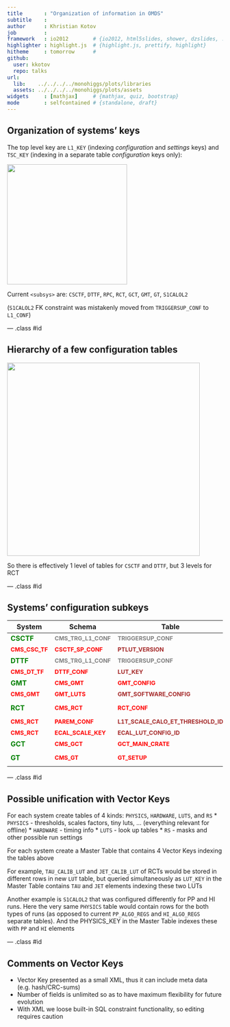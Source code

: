 ```yaml
---
title       : "Organization of information in OMDS"
subtitle    : 
author      : Khristian Kotov
job         : 
framework   : io2012        # {io2012, html5slides, shower, dzslides, ...}
highlighter : highlight.js  # {highlight.js, prettify, highlight}
hitheme     : tomorrow      # 
github:
  user: kkotov 
  repo: talks
url:
  lib:    ../../../../monohiggs/plots/libraries
  assets: ../../../../monohiggs/plots/assets
widgets     : [mathjax]     # {mathjax, quiz, bootstrap}
mode        : selfcontained # {standalone, draft}
---
```


## Organization of systems' keys

The top level key are `L1_KEY` (indexing _configuration_ and _settings_ keys) and `TSC_KEY` (indexing in a separate table _configuration_ keys only):

<img class=center src=top.svg height=280>

Current `<subsys>` are: `CSCTF`, `DTTF`, `RPC`, `RCT`, `GCT`, `GMT`, `GT`, `S1CALOL2`

(`S1CALOL2` FK constraint was mistakenly moved from `TRIGGERSUP_CONF` to `L1_CONF`)

--- .class #id

## Hierarchy of a few configuration tables


<img class=center src=levels.svg height=450>

So there is effectively 1 level of tables for `CSCTF` and `DTTF`, but 3 levels for RCT

--- .class #id

## Systems' configuration subkeys


System   |    Schema    |  Table     |  Relevant Subkeys   | Depth
---------|--------------|------------|---------------------|------------------------
<span style="font-weight:bold; color:green">CSCTF</span>   | <span style="font-weight:bold;font-size:smaller;color:grey">CMS_TRG_L1_CONF</span> | <span style="font-weight:bold;font-size:smaller;color:grey">TRIGGERSUP_CONF</span> | <span style="font-weight:bold;font-size:smaller;color:brown">CSCTF_KEY</span> | 0
                                                           | <span style="font-weight:bold;font-size:smaller;color:red">CMS_CSC_TF</span> | <span style="font-weight:bold;font-size:smaller;color:red">CSCTF_SP_CONF</span> | <span style="font-weight:bold;font-size:smaller;color:brown">PTLUT_VERSION</span> | 1
<span style="font-weight:bold; color:green">DTTF</span>    | <span style="font-weight:bold;font-size:smaller;color:grey">CMS_TRG_L1_CONF</span> | <span style="font-weight:bold;font-size:smaller;color:grey">TRIGGERSUP_CONF</span> |  <span style="font-weight:bold;font-size:smaller;color:brown">DTTF_KEY</span> | 0
                                                              | <span style="font-weight:bold;font-size:smaller;color:red">CMS_DT_TF</span>  | <span style="font-weight:bold;font-size:smaller;color:red">DTTF_CONF</span> | <span style="font-weight:bold;font-size:smaller;color:brown">LUT_KEY</span> | 1
<span style="font-weight:bold; color:green">GMT</span>   | <span style="font-weight:bold;font-size:smaller;color:red">CMS_GMT</span> | <span style="font-weight:bold;font-size:smaller;color:red">GMT_CONFIG</span> | <span style="font-weight:bold;font-size:smaller;color:brown">SCALES_KEY</span> | 1
                                                         | <span style="font-weight:bold;font-size:smaller;color:red">CMS_GMT</span> | <span style="font-weight:bold;font-size:smaller;color:red">GMT_LUTS</span> | <span style="font-weight:bold;font-size:smaller;color:brown">GMT_SOFTWARE_CONFIG</span> | 2
<span style="font-weight:bold; color:green">RCT</span>   | <span style="font-weight:bold;font-size:smaller;color:red">CMS_RCT</span> | <span style="font-weight:bold;font-size:smaller;color:red">RCT_CONF</span> | <span style="font-weight:bold;font-size:smaller;color:brown">RCT_PARAMETERS, HCAL_CONF</span> | 1
                                                        | <span style="font-weight:bold;font-size:smaller;color:red">CMS_RCT</span> | <span style="font-weight:bold;font-size:smaller;color:red">PAREM_CONF</span> | <span style="font-weight:bold;font-size:smaller;color:brown">L1T_SCALE_CALO_ET_THRESHOLD_ID</span> | 2
                                                        | <span style="font-weight:bold;font-size:smaller;color:red">CMS_RCT</span> | <span style="font-weight:bold;font-size:smaller;color:red">ECAL_SCALE_KEY</span> | <span style="font-weight:bold;font-size:smaller;color:brown">ECAL_LUT_CONFIG_ID</span> | 2
<span style="font-weight:bold; color:green">GCT</span>   | <span style="font-weight:bold;font-size:smaller;color:red">CMS_GCT</span> | <span style="font-weight:bold;font-size:smaller;color:red">GCT_MAIN_CRATE</span> | <span style="font-weight:bold;font-size:smaller;color:brown">GCT_PHYS_PARAMS_KEY</span> | 2
<span style="font-weight:bold; color:green">GT</span>   | <span style="font-weight:bold;font-size:smaller;color:red">CMS_GT</span> | <span style="font-weight:bold;font-size:smaller;color:red">GT_SETUP</span> | <span style="font-weight:bold;font-size:smaller;color:brown">GTFE_SETUP_FK, L1T_MENU_FK</span> | 1

<!--<span style="font-weight:bold; color:green">S1CALOL2</span>   | <span style="font-weight:bold;font-size:smaller;color:red">CMS_S1CALOL2</span> | <span style="font-weight:bold;font-size:smaller;color:red">S1CALOL2_CONF</span> | <span style="font-weight:bold;font-size:smaller;color:brown">MP7_PP_CONF_KEY, MP7_HI_CONF_KEY</span> | 1 -->

<!--
* `CMS_GCT.GCR_MAIN_CRATE` in indexed by `GCT_MAIN_CRATE_KEY` of `CMS_GCT.GCT_CONFIG`
* `CMS_GMT.CMT_LUTS` is indexed by `LUT_KEY` of `CMS_GMT.CMS_CONFIG`
* `CMS_RCT.PAREM_CONF` is indexed by `RCT_PARAMETERS` in `CMS_RCT.RCT.CONF`
-->

--- .class #id

## Possible unification with Vector Keys

For each system create tables of 4 kinds: `PHYSICS`, `HARDWARE`, `LUTS`, and `RS`
* `PHYSICS` - thresholds, scales factors, tiny luts, ... (everything relevant for offline)
* `HARDWARE` - timing info 
* `LUTS` - look up tables
* `RS` - masks and other possible run settings 

For each system create a Master Table that contains 4 Vector Keys indexing the tables above

For example, `TAU_CALIB_LUT` and `JET_CALIB_LUT` of RCTs would be stored in different rows in
new `LUT` table, but queried simultaneously as `LUT_KEY` in the Master Table contains `TAU`
and `JET` elements indexing these two LUTs

Another example is `S1CALOL2` that was configured differently for PP and HI runs.
Here the very same `PHYSICS` table would contain rows for the both types of runs
(as opposed to current `PP_ALGO_REGS` and `HI_ALGO_REGS` separate tables). And the
PHYSICS_KEY in the Master Table indexes these with `PP` and `HI` elements

--- .class #id

## Comments on Vector Keys

* Vector Key presented as a small XML, thus it can include meta data (e.g. hash/CRC-sums)
* Number of fields is unlimited so as to have maximum flexibility for future evolution
* With XML we loose built-in SQL constraint functionality, so editing requires caution 
